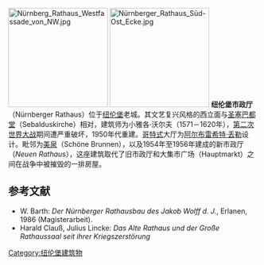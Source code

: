 [[File:Nürnberg_Rathaus_Westfassade_von_NW.jpg|200px]]
[[File:Nürnberger_Rathaus_Süd-Ost_Ecke.jpg|200px]]
'''纽伦堡市政厅'''（Nürnberger Rathaus）位于[[纽伦堡|纽伦堡]]老城。其文艺复兴风格的西立面与[[圣塞巴都堂_(纽伦堡)|圣塞巴都堂]]（Sebalduskirche）相对，建筑师为小雅各·沃尔夫（1571－1620年），[[第二次世界大战|第二次世界大战]]期间遭严重破坏，1950年代重建。[[哥特式|哥特式]]大厅为[[阿尔布雷希特·丢勒|阿尔布雷希特·丢勒]]设计。毗邻为[[美泉|美泉]]（Schöne Brunnen），以及1954年至1956年建成的新市政厅（''Neuen Rathaus''），这座建筑取代了旧市政厅和大集市广场（Hauptmarkt）之间在战争中被摧毁的一排房屋。

== 参考文献 ==
* W. Barth: ''Der Nürnberger Rathausbau des Jakob Wolff d. J.'', Erlanen, 1986 (Magisterarbeit).
* Harald Clauß, Julius Lincke: ''Das Alte Rathaus und der Große Rathaussaal seit ihrer Kriegszerstörung''

{{Commonscat|Town Hall of Nuremberg}}
{{Coord|49|27|18.7|N|11|04|39.2|E|type:landmark_region:DE-BY|display=title}}

[[Category:纽伦堡建筑物|Category:纽伦堡建筑物]]